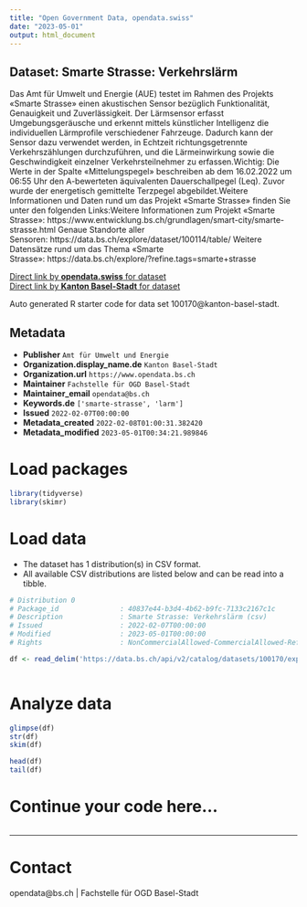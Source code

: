 ```yaml
---
title: "Open Government Data, opendata.swiss"
date: "2023-05-01"
output: html_document
---
```


## Dataset: Smarte Strasse: Verkehrslärm

Das Amt für Umwelt und Energie (AUE) testet im Rahmen des Projekts «Smarte Strasse» einen akustischen Sensor bezüglich Funktionalität, Genauigkeit und Zuverlässigkeit. Der Lärmsensor erfasst Umgebungsgeräusche und erkennt mittels künstlicher Intelligenz die individuellen Lärmprofile verschiedener Fahrzeuge. Dadurch kann der Sensor dazu verwendet werden, in Echtzeit richtungsgetrennte Verkehrszählungen durchzuführen, und die Lärmeinwirkung sowie die Geschwindigkeit einzelner Verkehrsteilnehmer zu erfassen.Wichtig: Die Werte in der Spalte «Mittelungspegel» beschreiben ab dem 16.02.2022 um 06:55 Uhr den A-bewerteten äquivalenten Dauerschallpegel (Leq). Zuvor wurde der energetisch gemittelte Terzpegel abgebildet.Weitere Informationen und Daten rund um das Projekt «Smarte Strasse» finden Sie unter den folgenden Links:Weitere Informationen zum Projekt «Smarte Strasse»: https://www.entwicklung.bs.ch/grundlagen/smart-city/smarte-strasse.html Genaue Standorte aller Sensoren: https://data.bs.ch/explore/dataset/100114/table/ Weitere Datensätze rund um das Thema «Smarte Strasse»: https://data.bs.ch/explore/?refine.tags=smarte+strasse 

[Direct link by **opendata.swiss** for dataset](https://opendata.swiss/de/dataset/smarte-strasse-verkehrslarm)<br>
[Direct link by **Kanton Basel-Stadt** for dataset](https://data.bs.ch/explore/dataset/100170/)

Auto generated R starter code for data set 100170@kanton-basel-stadt.

## Metadata

- **Publisher** `Amt für Umwelt und Energie`
- **Organization.display_name.de** `Kanton Basel-Stadt`
- **Organization.url** `https://www.opendata.bs.ch`
- **Maintainer** `Fachstelle für OGD Basel-Stadt`
- **Maintainer_email** `opendata@bs.ch`
- **Keywords.de** `['smarte-strasse', 'larm']`
- **Issued** `2022-02-07T00:00:00`
- **Metadata_created** `2022-02-08T01:00:31.382420`
- **Metadata_modified** `2023-05-01T00:34:21.989846`


# Load packages

```r

library(tidyverse)
library(skimr)

```

# Load data

-   The dataset has 1 distribution(s) in CSV format.
-   All available CSV distributions are listed below and can be read into a tibble.

```r

# Distribution 0
# Package_id               : 40837e44-b3d4-4b62-b9fc-7133c2167c1c
# Description              : Smarte Strasse: Verkehrslärm (csv)
# Issued                   : 2022-02-07T00:00:00
# Modified                 : 2023-05-01T00:00:00
# Rights                   : NonCommercialAllowed-CommercialAllowed-ReferenceRequired

df <- read_delim('https://data.bs.ch/api/v2/catalog/datasets/100170/exports/csv')



```

# Analyze data

```r

glimpse(df)
str(df)
skim(df)

head(df)
tail(df)

```

# Continue your code here...

```r

```

------------------------------------------------------------------------

# Contact

opendata@bs.ch | Fachstelle für OGD Basel-Stadt
